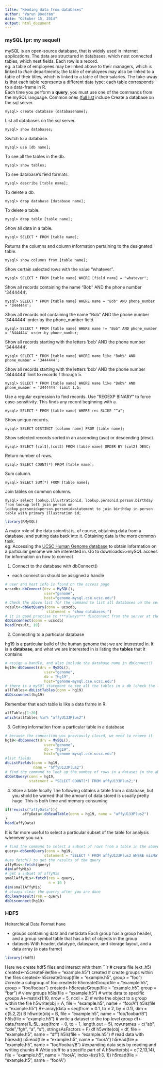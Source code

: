 ```yaml
---
title: "Reading data from databases"
author: "Varun Boodram"
date: "October 15, 2014"
output: html_document
---
```


### mySQL (pr: my sequel)

mySQL is an open-source database, that is widely used in internet applications. The data are structured in databases, which nest connected tables, which nest fields. Each row is a record.   
eg: a table of employees may be linked above to their managers, which is linked to *their* departments; the table of employees may also be linked to a table of their titles, which is linked to a table of their salaries.
The take-away is that each table represents a different data type; each table corresponds to a data-frame in R.   
Each time you perform a **query**, you must use one of the commands from the mySQL language. Common ones ([full list](http://www.pantz.org/software/mysql/mysqlcommands.html) include
Create a database on the sql server.
```
mysql> create database [databasename];
```
List all databases on the sql server.
```
mysql> show databases;
```
Switch to a database.
```
mysql> use [db name];
```
To see all the tables in the db.
```
mysql> show tables;
```
To see database's field formats.
```
mysql> describe [table name];
```
To delete a db.
```
mysql> drop database [database name];
```
To delete a table.
```
mysql> drop table [table name];
```
Show all data in a table.
```
mysql> SELECT * FROM [table name];
```
Returns the columns and column information pertaining to the designated table.
```
mysql> show columns from [table name];
```
Show certain selected rows with the value "whatever".
```
mysql> SELECT * FROM [table name] WHERE [field name] = "whatever";
```
Show all records containing the name "Bob" AND the phone number '3444444'.
```
mysql> SELECT * FROM [table name] WHERE name = "Bob" AND phone_number = '3444444';
```
Show all records not containing the name "Bob" AND the phone number '3444444' order by the phone_number field.
```
mysql> SELECT * FROM [table name] WHERE name != "Bob" AND phone_number = '3444444' order by phone_number;
```
Show all records starting with the letters 'bob' AND the phone number '3444444'.
```
mysql> SELECT * FROM [table name] WHERE name like "Bob%" AND phone_number = '3444444';
```
Show all records starting with the letters 'bob' AND the phone number '3444444' limit to records 1 through 5.
```
mysql> SELECT * FROM [table name] WHERE name like "Bob%" AND phone_number = '3444444' limit 1,5;
```
Use a regular expression to find records. Use "REGEXP BINARY" to force case-sensitivity. This finds any record beginning with a.
```
mysql> SELECT * FROM [table name] WHERE rec RLIKE "^a";
```
Show unique records.
```
mysql> SELECT DISTINCT [column name] FROM [table name];
```
Show selected records sorted in an ascending (asc) or descending (desc).
```
mysql> SELECT [col1],[col2] FROM [table name] ORDER BY [col2] DESC;
```
Return number of rows.
```
mysql> SELECT COUNT(*) FROM [table name];
```
Sum column.
```
mysql> SELECT SUM(*) FROM [table name];
```
Join tables on common columns.
```
mysql> select lookup.illustrationid, lookup.personid,person.birthday from lookup left join person on lookup.personid=person.personid=statement to join birthday in person table with primary illustration id;
```
```r
library(RMySQL)
```
A major role of the data scientist is, of course, obtaining data from a database, and putting data back into it. Obtaining data is the more common task.   
eg: Accessing the [UCSC Human Genome database](https://genome.ucsc.edu/) to obtain information on a particular genome we are interested in. Go to downloads>>mySQL access for information on how to connect

1. Connect to the database with dbConnect()

* each connection should be assigned a handle
```r
# user and host info is found on the access page
ucscdb<-dbConnect(drv = MySQL(), 
                  user="genome", 
                  host="genome-mysql.cse.ucsc.edu")
# Check the above list for the command to list all databases on the server. This is taken as an argument of dbGetQuerry()
result<-dbGetQuery(conn = ucscdb,  
                   statement = "show databases;")
# it is good practise to ***always*** disconnect from the server at the end of your querry
dbDisconnect(conn = ucscdb)
head(result, 10)
```

2. Connecting to a particular database  

hg19 is a particular build of the human genome that we are interested in. It is a **database**, and what we are interested in is listing the **tables** that it contains

```r
# assign a handle, and also include the database name in dbConnect()
hg19<-dbConnect(drv = MySQL(), 
                  user="genome", 
                  db = "hg19", 
                  host="genome-mysql.cse.ucsc.edu")
# there is a mySQl statement to see all the tables in a db (check the list above), but this can also (and prefferentially) be accomplished with the RMySQL command dbListTables()
allTables<-dbListTables(conn = hg19)
dbDisconnect(hg19)
```

Remember that each table is like a data frame in R. 
```r
allTables[1:20]
which(allTables %in% "affyU133Plus2")
```

3. Getting information from a particular table in a database

```r
# because the connection was previously closed, we need to reopen it
hg19<-dbConnect(drv = MySQL(), 
                  user="genome", 
                  db = "hg19", 
                  host="genome-mysql.cse.ucsc.edu")
#list fields 
dbListFields(conn = hg19, 
             name = "affyU133Plus2")
# find the command to look up the number of rows in a dataset in the above list. perform a query to get that information
dbGetQuery(conn = hg19, 
           statement = "SELECT COUNT(*) FROM affyU133Plus2;")
```

4. Store a table locally
The following obtains a table from a database, but you shold be warned that the amount of data stored is usually pretty huge. This is both time and memory consuming
```r
if(!exists("affyData")){
        affyData<-dbReadTable(conn = hg19, name = "affyU133Plus2")
}
head(affyData)
```
It is far more useful to select a particular subset of the table for analysis whenever you can. 
```r
# find the command to select a subset of rows from a table in the above list
query<-dbSendQuery(conn = hg19, 
                  statement = "SELECT * FROM affyU133Plus2 WHERE misMatches between 1 and 3;")
#use fetch() to get the results of the query
affyMis<-fetch(query)
dim(affyMis)
# get a subset of affyMis
smallAffyMis<-fetch(res = query,
                    n = 10 )
dim(smallAffyMis)
# always clear the querry after you are done
dbClearResult(res = query)
dbDisconnect(hg19)
```

### HDF5
Heirarchical Data Format have 

* groups containing data and metadata
Each group has a group header, and a group symbol table that has a list of objects in the group
* datasets
With header, datatype, dataspace, and storage layout, and a data array (a data frame)
```r
library(rhdf5)
```
Here we create hdf5 files and interact with them
```r
# create file (ext .h5)
created<-h5createFile(file = "example.h5")
created
# create groups within the files
created<-h5createGroup(file = "example.h5", group = "foo")
#create a subgroup of foo
created<-h5createGroup(file = "example.h5", group = "foo/foobar")
created<-h5createGroup(file = "example.h5", group = "bar")
# view groups
h5ls(file = "example.h5")
# write data to specific groups
A<-matrix(1:10, nrow = 5, ncol = 2)
# write the object to a group within the file
h5write(obj = A, file = "example.h5", name = "foo/A")
h5ls(file = "example.h5")
B<-array(data = seq(from = 0.1, to = 2, by = 0.1), dim = c(5,2,2))
B
h5write(obj = B, file = "example.h5", name = "foo/foobar/B")
h5ls(file = "example.h5")
# write a dataset to the top level group
df<-data.frame(1L:5L, seq(from = 0, to = 1, length.out = 5), row.names = c("ab", "cde","fgh", "a", "s"), stringsAsFactors = F)
df
h5write(obj = df, file = "example.h5", name = "df")
h5ls(file = "example.h5")
# read data with h5read()
h5read(file = "example.h5", name = "foo/A")
h5read(file = "example.h5", name = "foo/foobar/B")
#expanding data sets by reading and writing chunks
# Wrtie stuff to a specific part of A
h5write(obj = c(12,13,14), file = "example.h5", name = "foo/A", index=list(1:3, 1))
h5read(file = "example.h5", name = "foo/A")
